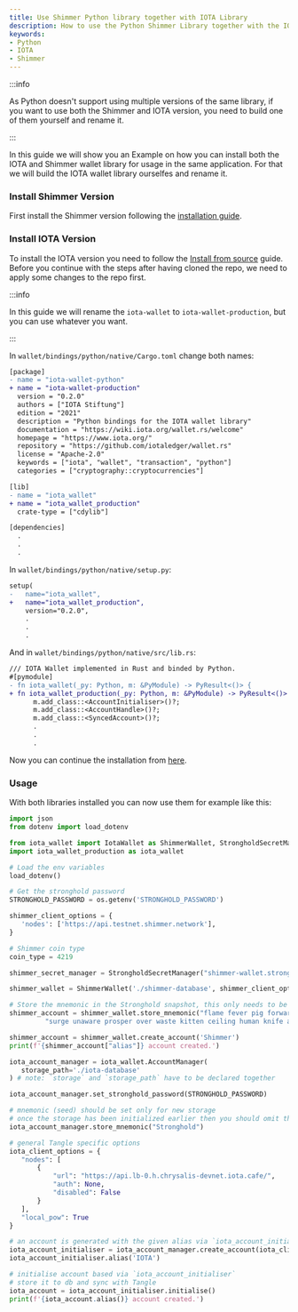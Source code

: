```yaml
---
title: Use Shimmer Python library together with IOTA Library
description: How to use the Python Shimmer Library together with the IOTA library
keywords:
- Python
- IOTA
- Shimmer
---
```


:::info

As Python doesn't support using multiple versions of the same library, if you want to use both the Shimmer and IOTA version, you need to build one of them yourself and rename it.

:::

In this guide we will show you an Example on how you can install both the IOTA and Shimmer wallet library for usage in the same application.
For that we will build the IOTA wallet library ourselfes and rename it.

### Install Shimmer Version

First install the Shimmer version following the [installation guide](/getting_started/python.mdx#install-the-library).

### Install IOTA Version

To install the IOTA version you need to follow the [Install from source](https://wiki.iota.org/wallet.rs/getting_started/python#install-from-source) guide.
Before you continue with the steps after having cloned the repo, we need to apply some changes to the repo first. 

:::info

In this guide we will rename the `iota-wallet` to `iota-wallet-production`, but you can use whatever you want.

:::

In `wallet/bindings/python/native/Cargo.toml` change both names:

 ```diff
[package]
- name = "iota-wallet-python"
+ name = "iota-wallet-production"
   version = "0.2.0"
   authors = ["IOTA Stiftung"]
   edition = "2021"
   description = "Python bindings for the IOTA wallet library"
   documentation = "https://wiki.iota.org/wallet.rs/welcome"
   homepage = "https://www.iota.org/"
   repository = "https://github.com/iotaledger/wallet.rs"
   license = "Apache-2.0"
   keywords = ["iota", "wallet", "transaction", "python"]
   categories = ["cryptography::cryptocurrencies"]

[lib]
- name = "iota_wallet"
+ name = "iota_wallet_production"
   crate-type = ["cdylib"]

[dependencies]
   .
   .
   .
 ```

In `wallet/bindings/python/native/setup.py`:
```diff
setup(
-   name="iota_wallet",
+   name="iota_wallet_production",
    version="0.2.0",
    .
    .
    .
```

And in `wallet/bindings/python/native/src/lib.rs`:
```diff
/// IOTA Wallet implemented in Rust and binded by Python.
#[pymodule]
- fn iota_wallet(_py: Python, m: &PyModule) -> PyResult<()> {
+ fn iota_wallet_production(_py: Python, m: &PyModule) -> PyResult<()> {
      m.add_class::<AccountInitialiser>()?;
      m.add_class::<AccountHandle>()?;
      m.add_class::<SyncedAccount>()?;
      .
      .
      .
```

 Now you can continue the installation from [here](https://wiki.iota.org/wallet.rs/getting_started/python#change-to-the-python-binding-directory).

 ### Usage

 With both libraries installed you can now use them for example like this:

 ```python
 import json
from dotenv import load_dotenv

from iota_wallet import IotaWallet as ShimmerWallet, StrongholdSecretManager
import iota_wallet_production as iota_wallet

# Load the env variables
load_dotenv()

# Get the stronghold password
STRONGHOLD_PASSWORD = os.getenv('STRONGHOLD_PASSWORD')

shimmer_client_options = {
    'nodes': ['https://api.testnet.shimmer.network'],
}

# Shimmer coin type
coin_type = 4219

shimmer_secret_manager = StrongholdSecretManager("shimmer-wallet.stronghold", STRONGHOLD_PASSWORD)

shimmer_wallet = ShimmerWallet('./shimmer-database', shimmer_client_options, coin_type, shimmer_secret_manager)

# Store the mnemonic in the Stronghold snapshot, this only needs to be done once
shimmer_account = shimmer_wallet.store_mnemonic("flame fever pig forward exact dash body idea link scrub tennis minute " +
          "surge unaware prosper over waste kitten ceiling human knife arch situate civil")

shimmer_account = shimmer_wallet.create_account('Shimmer')
print(f'{shimmer_account["alias"]} account created.')

iota_account_manager = iota_wallet.AccountManager(
    storage_path='./iota-database'
) # note: `storage` and `storage_path` have to be declared together

iota_account_manager.set_stronghold_password(STRONGHOLD_PASSWORD)

# mnemonic (seed) should be set only for new storage
# once the storage has been initialized earlier then you should omit this step
iota_account_manager.store_mnemonic("Stronghold")

# general Tangle specific options
iota_client_options = {
    "nodes": [
        {
            "url": "https://api.lb-0.h.chrysalis-devnet.iota.cafe/",
            "auth": None,
            "disabled": False
        }
    ],
    "local_pow": True
}

# an account is generated with the given alias via `iota_account_initialiser`
iota_account_initialiser = iota_account_manager.create_account(iota_client_options)
iota_account_initialiser.alias('IOTA')

# initialise account based via `iota_account_initialiser`
# store it to db and sync with Tangle
iota_account = iota_account_initialiser.initialise()
print(f'{iota_account.alias()} account created.')
 ```

